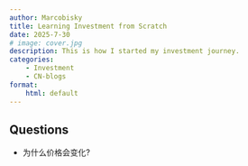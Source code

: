 ```yaml
---
author: Marcobisky
title: Learning Investment from Scratch
date: 2025-7-30
# image: cover.jpg
description: This is how I started my investment journey.
categories:
    - Investment
    - CN-blogs
format:
    html: default
---
```


## Questions

- 为什么价格会变化?
